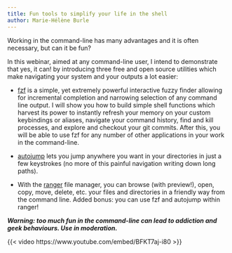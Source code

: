 ```yaml
---
title: Fun tools to simplify your life in the shell
author: Marie-Hélène Burle
---
```


:::{.def}

Working in the command-line has many advantages and it is often necessary, but can it be fun?

In this webinar, aimed at any command-line user, I intend to demonstrate that yes, it can! by introducing three free and open source utilities which make navigating your system and your outputs a lot easier:

- [fzf](https://github.com/junegunn/fzf) is a simple, yet extremely powerful interactive fuzzy finder allowing for incremental completion and narrowing selection of any command line output. I will show you how to build simple shell functions which harvest its power to instantly refresh your memory on your custom keybindings or aliases, navigate your command history, find and kill processes, and explore and checkout your git commits. After this, you will be able to use fzf for any number of other applications in your work in the command-line.

- [autojump](https://github.com/wting/autojump) lets you jump anywhere you want in your directories in just a few keystrokes (no more of this painful navigation writing down long paths).

- With the [ranger](https://github.com/ranger/ranger) file manager, you can browse (with preview!), open, copy, move, delete, etc. your files and directories in a friendly way from the command line. Added bonus: you can use fzf and autojump within ranger!

***Warning: too much fun in the command-line can lead to addiction and geek behaviours. Use in moderation.***

:::

{{< video https://www.youtube.com/embed/BFKT7aj-i80 >}}
